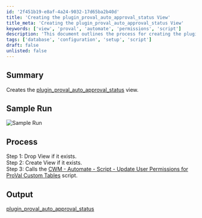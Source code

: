 ```yaml
---
id: '2f451b19-e8af-4a24-9032-17d65ba2b40d'
title: 'Creating the plugin_proval_auto_approval_status View'
title_meta: 'Creating the plugin_proval_auto_approval_status View'
keywords: ['view', 'proval', 'automate', 'permissions', 'script']
description: 'This document outlines the process for creating the plugin_proval_auto_approval_status view, including steps for dropping and creating the view, and updating user permissions for ProVal custom tables.'
tags: ['database', 'configuration', 'setup', 'script']
draft: false
unlisted: false
---
```

## Summary

Creates the [plugin_proval_auto_approval_status](https://proval.itglue.com/DOC-5078775-8988282) view.

## Sample Run

![Sample Run](../../../static/img/View---Create-(plugin_proval_auto_approval_status)/image_1.png)

## Process

Step 1: Drop View if it exists.  
Step 2: Create View if it exists.  
Step 3: Calls the [CWM - Automate - Script - Update User Permissions for ProVal Custom Tables](https://proval.itglue.com/DOC-5078775-8056027) script.

## Output

[plugin_proval_auto_approval_status](https://proval.itglue.com/DOC-5078775-8988282)











